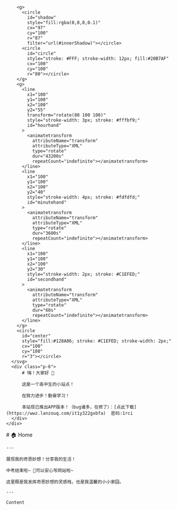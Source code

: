 
<BaseLayout PageID="home">
  <BaseCard title="home">
    <div class="flex">
      <svg width="200" height="200" class="clock">
        <filter id="innerShadow" x="-20%" y="-20%" width="140%" height="140%">
          <feGaussianBlur in="SourceGraphic" stdDeviation="3" result="blur"
          ></feGaussianBlur>
          <feOffset in="blur" dx="2.5" dy="2.5"></feOffset>
        </filter>

        <g>
          <circle
            id="shadow"
            style="fill:rgba(0,0,0,0.1)"
            cx="97"
            cy="100"
            r="87"
            filter="url(#innerShadow)"></circle>
          <circle
            id="circle"
            style="stroke: #FFF; stroke-width: 12px; fill:#20B7AF"
            cx="100"
            cy="100"
            r="80"></circle>
        </g>
        <g>
          <line
            x1="100"
            y1="100"
            x2="100"
            y2="55"
            transform="rotate(80 100 100)"
            style="stroke-width: 3px; stroke: #fffbf9;"
            id="hourhand"
          >
            <animatetransform
              attributeName="transform"
              attributeType="XML"
              type="rotate"
              dur="43200s"
              repeatCount="indefinite"></animatetransform>
          </line>
          <line
            x1="100"
            y1="100"
            x2="100"
            y2="40"
            style="stroke-width: 4px; stroke: #fdfdfd;"
            id="minutehand"
          >
            <animatetransform
              attributeName="transform"
              attributeType="XML"
              type="rotate"
              dur="3600s"
              repeatCount="indefinite"></animatetransform>
          </line>
          <line
            x1="100"
            y1="100"
            x2="100"
            y2="30"
            style="stroke-width: 2px; stroke: #C1EFED;"
            id="secondhand"
          >
            <animatetransform
              attributeName="transform"
              attributeType="XML"
              type="rotate"
              dur="60s"
              repeatCount="indefinite"></animatetransform>
          </line>
        </g>
        <circle
          id="center"
          style="fill:#128A86; stroke: #C1EFED; stroke-width: 2px;"
          cx="100"
          cy="100"
          r="3"></circle>
      </svg>
      <div class="p-6">
          # 嗨！大家好 👋

          这是一个高中生的小站点！

          在努力进步！勤奋学习！

          本站现已推出APP版本！（bug诸多，在修了）：[点此下载](https://wwz.lanzouq.com/it1y322gxbfa)  密码:1rci
      </div>
    </div>
  </BaseCard>

  <BaseCard title="home" image="">
    # 🏠 Home

    ---

    展现我的奇思妙想！分享我的生活！

    中考结束啦~ 🍎可以安心写网站啦~

    这里既是我发挥奇思妙想的灵感栈，也是我温馨的小小家园。

    ---

    Content

  <div class="grid grid-cols-2 gap-4">
    <LinkCard
        title="博客"
        desc="我的奇思妙想"
        badge=""
        url="https://blog.maresera.top/blog"
      />
    <LinkCard
        title="关于"
        desc="关于我/本站"
        badge=""
        url="https://blog.maresera.top/about"
      />
      <LinkCard
        title="项目"
        desc="我天马行空的实现"
        badge=""
        url="https://blog.maresera.top/project"
      />
      <LinkCard
        title="友链"
        desc="那些人，那些事"
        badge=""
        url="https://blog.maresera.top/friend"
      />
  </div>
      </BaseCard>
</BaseLayout>
